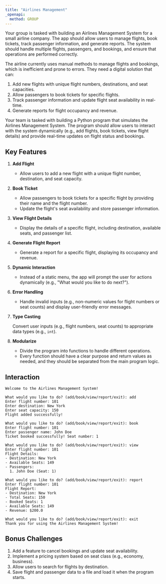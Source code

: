 ```yaml
---
title: "Airlines Management"
_openapi:
  method: GROUP
---
```


Your group is tasked with building an Airlines Management System for a small airline company. The app should allow users to manage flights, book tickets, track passenger information, and generate reports. The system should handle multiple flights, passengers, and bookings, and ensure that operations are performed correctly.

The airline currently uses manual methods to manage flights and bookings, which is inefficient and prone to errors. They need a digital solution that can:

1. Add new flights with unique flight numbers, destinations, and seat capacities.
2. Allow passengers to book tickets for specific flights.
3. Track passenger information and update flight seat availability in real-time.
4. Generate reports for flight occupancy and revenue.

Your team is tasked with building a Python program that simulates the Airlines Management System. The program should allow users to interact with the system dynamically (e.g., add flights, book tickets, view flight details) and provide real-time updates on flight status and bookings.

## Key Features

1. **Add Flight**

    - Allow users to add a new flight with a unique flight number, destination, and seat capacity.

2. **Book Ticket**

    - Allow passengers to book tickets for a specific flight by providing their name and the flight number.
    - Update the flight's seat availability and store passenger information.

3. **View Flight Details**

    - Display the details of a specific flight, including destination, available seats, and passenger list.

4. **Generate Flight Report**

    - Generate a report for a specific flight, displaying its occupancy and revenue.

5. **Dynamic Interaction**

    - Instead of a static menu, the app will prompt the user for actions dynamically (e.g., "What would you like to do next?").

6. **Error Handling**

    - Handle invalid inputs (e.g., non-numeric values for flight numbers or seat counts) and display user-friendly error messages.

7. **Type Casting**

    Convert user inputs (e.g., flight numbers, seat counts) to appropriate data types (e.g., `int`).

8. **Modularize**

    - Divide the program into functions to handle different operations.
    - Every function should have a clear purpose and return values as needed, and they should be separated from the main program logic.

## Interaction

```codeowners title="Output"
Welcome to the Airlines Management System!

What would you like to do? (add/book/view/report/exit): add
Enter flight number: 101
Enter destination: New York
Enter seat capacity: 150
Flight added successfully!

What would you like to do? (add/book/view/report/exit): book
Enter flight number: 101
Enter passenger name: John Doe
Ticket booked successfully! Seat number: 1

What would you like to do? (add/book/view/report/exit): view
Enter flight number: 101
Flight Details:
- Destination: New York
- Available Seats: 149
- Passengers:
  1. John Doe (Seat: 1)

What would you like to do? (add/book/view/report/exit): report
Enter flight number: 101
Flight Report:
- Destination: New York
- Total Seats: 150
- Booked Seats: 1
- Available Seats: 149
- Revenue: $200.0

What would you like to do? (add/book/view/report/exit): exit
Thank you for using the Airlines Management System!
```

## Bonus Challenges

1. Add a feature to cancel bookings and update seat availability.
2. Implement a pricing system based on seat class (e.g., economy, business).
3. Allow users to search for flights by destination.
4. Save flight and passenger data to a file and load it when the program starts.